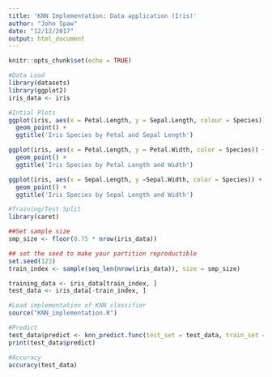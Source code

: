 ```yaml
---
title: 'KNN Implementation: Data application (Iris)'
author: "John Spaw"
date: "12/12/2017"
output: html_document
---
```


```r
knitr::opts_chunk$set(echo = TRUE)
```

```r
#Data Load
library(datasets)
library(ggplot2)
iris_data <- iris
```

```r
#Intial Plots
ggplot(iris, aes(x = Petal.Length, y = Sepal.Length, colour = Species)) + 
  geom_point() +
  ggtitle('Iris Species by Petal and Sepal Length')

ggplot(iris, aes(x = Petal.Length, y = Petal.Width, color = Species)) +
  geom_point() +
  ggtitle('Iris Species by Petal Length and Width')

ggplot(iris, aes(x = Sepal.Length, y =Sepal.Width, color = Species)) + 
  geom_point() +
  ggtitle('Iris Species by Sepal Length and Width')
```


```r
#Training/Test Split
library(caret)

##Set sample size
smp_size <- floor(0.75 * nrow(iris_data))

## set the seed to make your partition reproductible
set.seed(123)
train_index <- sample(seq_len(nrow(iris_data)), size = smp_size)

training_data <- iris_data[train_index, ]
test_data <- iris_data[-train_index, ]

```


```r
#Load implementation of KNN classifier
source("KNN_implementation.R")
```

```r
#Predict
test_data$predict <- knn_predict.func(test_set = test_data, train_set = training_data, k_num=4)
print(test_data$predict)
```

```r
#Accuracy
accuracy(test_data)
```













